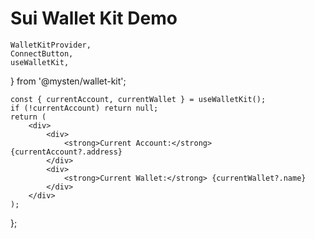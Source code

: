 # Sui Wallet Kit Demo

    WalletKitProvider,
    ConnectButton,
    useWalletKit,
} from '@mysten/wallet-kit';

    const { currentAccount, currentWallet } = useWalletKit();
    if (!currentAccount) return null;
    return (
        <div>
            <div>
                <strong>Current Account:</strong> {currentAccount?.address}
            </div>
            <div>
                <strong>Current Wallet:</strong> {currentWallet?.name}
            </div>
        </div>
    );
};

<WalletKitProvider>
    <div style={{ display: 'flex', justifyContent: 'center', padding: 16 }}>
        <ConnectButton />
    </div>
    <Demo />
</WalletKitProvider>

